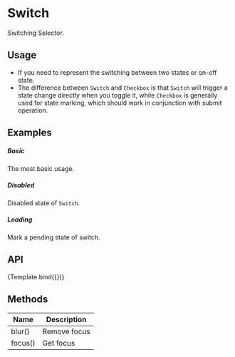 
<Meta
    title="Design System/DataEntry/Switch"
    argTypes={argTypes}
/>

# Switch

Switching Selector.

## Usage
-   If you need to represent the switching between two states or on-off state.
-   The difference between `Switch` and `Checkbox` is that `Switch` will trigger a state change directly when you toggle it, while `Checkbox` is generally used for state marking, which should work in conjunction with submit operation.

## Examples

##### Basic

The most basic usage.

<CustomCanvas content={Exemples.Basic} source={Sources.Basic} />

##### Disabled

Disabled state of `Switch`.

<CustomCanvas content={Exemples.Disabled} source={Sources.Disabled} />

##### Loading

Mark a pending state of switch.

<CustomCanvas content={Exemples.Loading} source={Sources.Loading} />

## API

<Canvas>
    <Story name="Switch">{Template.bind({})}</Story>
</Canvas>

<Controls story="Switch" />

## Methods

| Name    | Description  |
| ------- | ------------ |
| blur()  | Remove focus |
| focus() | Get focus    |
